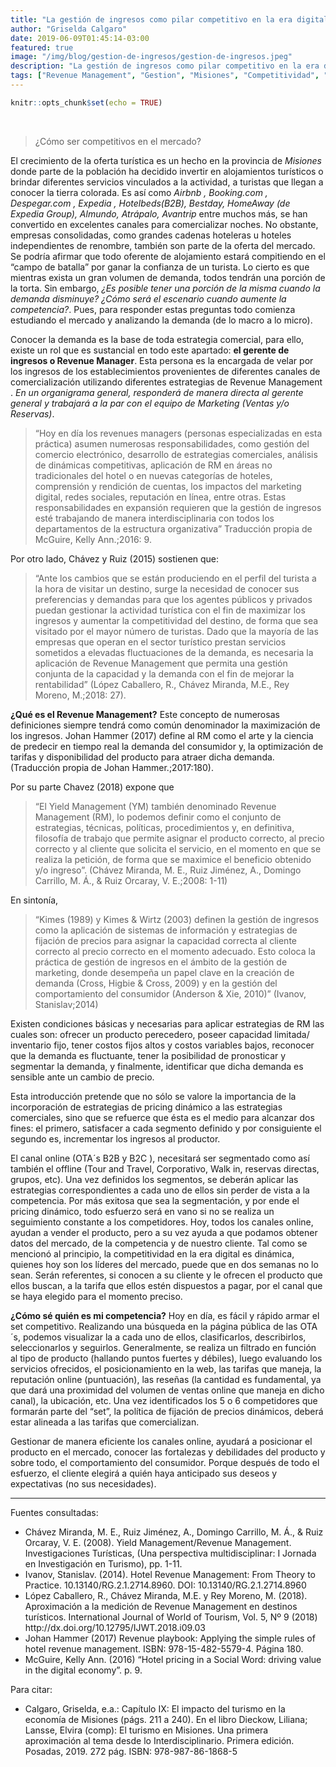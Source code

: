 ```yaml
---
title: "La gestión de ingresos como pilar competitivo en la era digital"
author: "Griselda Calgaro"
date: 2019-06-09T01:45:14-03:00
featured: true
image: "/img/blog/gestion-de-ingresos/gestion-de-ingresos.jpeg"
description: "La gestión de ingresos como pilar competitivo en la era digital"
tags: ["Revenue Management", "Gestion", "Misiones", "Competitividad", "Hoteleria"]
---
```


```r
knitr::opts_chunk$set(echo = TRUE)
```
<br>

> ¿Cómo ser competitivos en el mercado? 

El crecimiento de la oferta turística es un hecho en la provincia de *Misiones* donde parte de la población ha decidido invertir en alojamientos turísticos o brindar diferentes servicios vinculados a la actividad, a turistas que llegan a conocer la tierra colorada.  Es así como *Airbnb , Booking.com , Despegar.com , Expedia , Hotelbeds(B2B), Bestday, HomeAway (de Expedia Group), Almundo, Atrápalo, Avantrip* entre muchos más, se han convertido en excelentes canales para comercializar noches.  No obstante, empresas consolidadas, como grandes cadenas hoteleras u hoteles independientes de renombre, también son parte de la oferta del mercado. 
Se podría afirmar que todo oferente de alojamiento estará compitiendo en el “campo de batalla” por ganar la confianza de un turista. Lo cierto es que mientras exista un gran volumen de demanda, todos tendrán una porción de la torta. Sin embargo, *¿Es posible tener una porción de la misma cuando la demanda disminuye? ¿Cómo será el escenario cuando aumente la competencia?*.  Pues, para responder estas preguntas todo comienza estudiando el mercado y analizando la demanda (de lo macro a lo micro). 

Conocer la demanda es la base de toda estrategia comercial, para ello, existe un rol que es sustancial en todo este apartado: **el gerente de ingresos o Revenue Manager**. Esta persona es la encargada de velar por los ingresos de los establecimientos provenientes de diferentes canales de comercialización utilizando diferentes estrategias de Revenue Management . *En un organigrama general, responderá de manera directa al gerente general y trabajará a la par con el equipo de Marketing (Ventas y/o Reservas)*. 

> “Hoy en día los revenues managers (personas especializadas en esta práctica) asumen numerosas responsabilidades, como gestión del comercio electrónico, desarrollo de estrategias comerciales, análisis de dinámicas competitivas, aplicación de RM en áreas no tradicionales del hotel o en nuevas categorías de hoteles,  comprensión y rendición de cuentas, los impactos del marketing digital, redes sociales, reputación en línea, entre otras. Estas responsabilidades en expansión requieren que la gestión de ingresos esté trabajando de manera interdisciplinaria con todos los departamentos de la estructura organizativa” Traducción propia de McGuire, Kelly Ann.;2016: 9.

Por otro lado, Chávez y Ruiz (2015) sostienen que:

> “Ante los cambios que se están produciendo en el perfil del turista a la hora de visitar un destino, surge la necesidad de conocer sus preferencias y demandas para que los agentes públicos y privados puedan gestionar la actividad turística con el fin de maximizar los ingresos y aumentar la competitividad del destino, de forma que sea visitado por el mayor número de turistas. Dado que la mayoría de las empresas que operan en el sector turístico prestan servicios sometidos a elevadas fluctuaciones de la demanda, es necesaria la aplicación de Revenue Management que permita una gestión conjunta de la capacidad y la demanda con el fin de mejorar la rentabilidad” (López Caballero, R., Chávez Miranda, M.E., Rey Moreno, M.;2018: 27).

**¿Qué es el Revenue Management?** Este concepto de numerosas definiciones siempre tendrá como común denominador la maximización de los ingresos.  Johan Hammer (2017) define al RM como el arte y la ciencia de predecir en tiempo real la demanda del consumidor y, la optimización de tarifas y disponibilidad del producto para atraer dicha demanda. (Traducción propia de Johan Hammer.;2017:180). 

Por su parte Chavez (2018) expone que

> “El Yield Management (YM) también denominado Revenue Management (RM), lo podemos definir como el conjunto de estrategias, técnicas, políticas, procedimientos y, en definitiva, filosofía de trabajo que permite asignar el producto correcto, al precio correcto y al cliente que solicita el servicio, en el momento en que se realiza la petición, de forma que se maximice el beneficio obtenido y/o ingreso”.  (Chávez Miranda, M. E., Ruiz Jiménez, A., Domingo Carrillo, M. Á., & Ruiz Orcaray, V. E.;2008: 1-11)

En sintonía, 

> “Kimes (1989) y Kimes & Wirtz (2003) definen la gestión de ingresos como la aplicación de sistemas de información y estrategias de fijación de precios para asignar la capacidad correcta al cliente correcto al precio correcto en el momento adecuado. Esto coloca la práctica de gestión de ingresos en el ámbito de la gestión de marketing, donde desempeña un papel clave en la creación de demanda (Cross, Higbie & Cross, 2009) y en la gestión del comportamiento del consumidor (Anderson & Xie, 2010)”  (Ivanov, Stanislav;2014)

Existen condiciones básicas y necesarias para aplicar estrategias de RM las cuales son: ofrecer un producto perecedero, poseer capacidad limitada/ inventario fijo, tener costos fijos altos y costos variables bajos, reconocer que la demanda es fluctuante, tener la posibilidad de pronosticar y segmentar la demanda, y finalmente, identificar que dicha demanda es sensible ante un cambio de precio.

Esta introducción pretende que no sólo se valore la importancia de  la incorporación de estrategias de pricing  dinámico a las estrategias comerciales,  sino que se refuerce  que ésta es el medio para alcanzar dos fines: el primero, satisfacer a cada segmento definido y por consiguiente el segundo es, incrementar los ingresos al productor. 

El canal online (OTA´s  B2B y B2C ), necesitará ser segmentado como así también el offline (Tour and Travel, Corporativo, Walk in, reservas directas, grupos, etc). Una vez definidos los segmentos, se deberán aplicar las estrategias correspondientes a cada uno de ellos sin perder de vista a la competencia.  Por más exitosa que sea la segmentación, y por ende el pricing dinámico, todo esfuerzo será en vano si no se realiza un seguimiento constante a los competidores. 
Hoy, todos los canales online, ayudan a vender el producto, pero a su vez ayuda a que podamos obtener datos del mercado, de la competencia y de nuestro cliente. Tal como se mencionó al principio, la competitividad en la era digital es dinámica, quienes hoy son los líderes del mercado, puede que en dos semanas no lo sean. Serán referentes, si conocen a su cliente y le ofrecen el producto que ellos buscan, a la tarifa que ellos estén dispuestos a pagar,  por el canal que se haya elegido para el momento preciso.  

**¿Cómo sé quién es mi competencia?** Hoy en día, es fácil y rápido armar el set competitivo. Realizando una búsqueda en la página pública de las OTA´s, podemos visualizar la a cada uno de ellos, clasificarlos, describirlos, seleccionarlos y seguirlos. Generalmente, se realiza un filtrado en función al tipo de producto (hallando puntos fuertes y débiles), luego evaluando los servicios ofrecidos, el posicionamiento en la web, las tarifas que maneja, la reputación online (puntuación), las reseñas (la cantidad es fundamental, ya que dará una proximidad del volumen de ventas online que maneja en dicho canal), la ubicación, etc. Una vez identificados los 5 o 6 competidores que formarán parte del “set”, la política de fijación de precios dinámicos, deberá estar alineada a las tarifas que comercializan. 

Gestionar de manera eficiente los canales online, ayudará a posicionar el producto en el mercado, conocer las fortalezas y debilidades del producto y sobre todo, el comportamiento del consumidor. Porque después de todo el esfuerzo, el cliente elegirá a quién haya anticipado sus deseos y expectativas (no sus necesidades).

***

Fuentes consultadas: 

- Chávez Miranda, M. E., Ruiz Jiménez, A., Domingo Carrillo, M. Á., & Ruiz Orcaray, V. E. (2008). Yield Management/Revenue Management. Investigaciones Turísticas, (Una perspectiva multidisciplinar: I Jornada en Investigación en Turismo), pp. 1-11.
- Ivanov, Stanislav. (2014). Hotel Revenue Management: From Theory to Practice. 10.13140/RG.2.1.2714.8960. DOI: 10.13140/RG.2.1.2714.8960
- López Caballero, R., Chávez Miranda, M.E. y Rey Moreno, M. (2018). Aproximación a la medición de Revenue Management en destinos turísticos. International Journal of World of Tourism, Vol. 5, Nº 9 (2018) http://dx.doi.org/10.12795/IJWT.2018.i09.03 
- Johan Hammer (2017) Revenue playbook: Applying the simple rules of hotel revenue management.  ISBN: 978-15-482-5579-4. Página 180.
- McGuire, Kelly Ann. (2016) “Hotel pricing in a Social Word: driving value in the digital economy”. p. 9. 

Para citar:

- Calgaro, Griselda, e.a.: Capítulo IX: El impacto del turismo en la economía de Misiones (págs. 211 a 240). En el libro Dieckow, Liliana; Lansse, Elvira (comp): El turismo en Misiones. Una primera aproximación al tema desde lo Interdisciplinario. Primera edición. Posadas, 2019. 272 pág.  ISBN: 978-987-86-1868-5